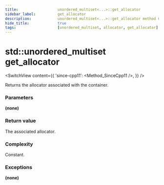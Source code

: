 ```yaml
---
title:					unordered_multiset<...>::get_allocator
sidebar_label:			get_allocator
description:			unordered_multiset<...>::get_allocator method C++ documentation
hide_title:				true
tags:					[unordered_multiset, allocator, get_allocator]
---
```



<!----------------- Codes ---------------------->

<!-- get_allocator() -->

# std::unordered_multiset get_allocator

<SwitchView content={{
    'since-cpp11': <Method_SinceCpp11 />,
}} />

Returns the allocator associated with the container.

### Parameters

**(none)**
 
### Return value

The associated allocator.

### Complexity

Constant.

### Exceptions

**(none)**